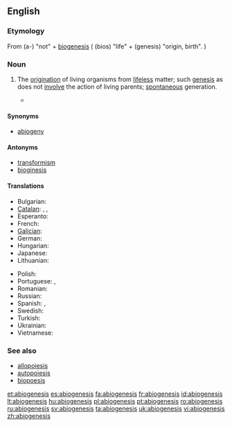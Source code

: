 ==English==

===Etymology===
From {{etyl|grc}} {{term|lang=grc|ἀ-}} (a-) "not" + [[biogenesis]] ( {{term|lang=grc|βίος}} (bios) "life" + {{term|lang=grc|γένεσις}} (genesis) "origin, birth". )

===Noun===
{{en-noun|-}}

# {{biology}} The  [[origination]] of living organisms from [[lifeless]] matter; such [[genesis]] as does not [[involve]] the action of living parents; [[spontaneous]] generation.
#* {{quote-book|year=1870|author=Thomas Huxley|title=Imperial Granum, The Great Medicinal Food
|passage=I shall call the ... doctrine that living matter may be produced by not living matter, the hypothesis of '''abiogenesis'''}}

====Synonyms====
* [[abiogeny]]

====Antonyms====
* [[transformism]]
* [[bioginesis]]

====Translations====
{{trans-top|abiogenesis}}
* Bulgarian: {{t|bg|самозараждане}}
* [[Catalan]]: {{t|ca|abiogènesi|f}},  {{t|ca|autogènesi|f}},  {{t|ca|generació espontània|f}}
* Esperanto: {{t-|eo|abiogenezo|xs=Esperanto}}
* French: {{t+|fr|abiogenèse|f}}
* [[Galician]]: {{t|gl|abioxénese|f|xs=Galician}}
* German: {{t|de|Abiogenese|f}}
* Hungarian: {{t+|hu|ősnemzés}}
* Japanese: {{t|ja|自然発生説|tr=しぜんはっせいせつ, shizenhasseisetsu}}
* Lithuanian: {{t+|lt|abiogenezė|f|xs=Lithuanian}}
{{trans-mid}}
* Polish: {{t+|pl|abiogeneza|f}}
* Portuguese: {{qualifier|Brazil}} {{t+|pt|abiogênese|f}},  {{qualifier|Portugal}} {{t|pt|abiogénese|f}}
* Romanian: {{t+|ro|abiogeneză|f}}
* Russian: {{t+|ru|абиогенез|m|alt=абиогене́з|tr=abiogenéz}}
* Spanish: {{t|es|autogénesis|f}},  {{t|es|generación espontánea|f}}
* Swedish: {{t+|sv|abiogenes|c}}
* Turkish: {{t|tr|abiyogenez}}
* Ukrainian: {{t|uk|абіогенез|m|tr=abiogenez|xs=Ukrainian}}
* Vietnamese: {{t|vi|sự phát sinh tự nhiên|xs=Vietnamese}}
{{trans-bottom}}

===See also===
* [[allopoiesis]]
* [[autopoiesis]]
* [[biopoesis]]

[[et:abiogenesis]]
[[es:abiogenesis]]
[[fa:abiogenesis]]
[[fr:abiogenesis]]
[[id:abiogenesis]]
[[lt:abiogenesis]]
[[hu:abiogenesis]]
[[pl:abiogenesis]]
[[pt:abiogenesis]]
[[ro:abiogenesis]]
[[ru:abiogenesis]]
[[sv:abiogenesis]]
[[ta:abiogenesis]]
[[uk:abiogenesis]]
[[vi:abiogenesis]]
[[zh:abiogenesis]]